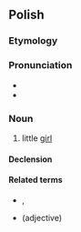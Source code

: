 {{also|dziewczynką}}
==Polish==

===Etymology===
{{suffix|dziewczyna|ka|lang=pl}}

===Pronunciation===
* {{pl-IPA}}
* {{audio|Pl-dziewczynka.ogg|audio|lang=pl}}

===Noun===
{{pl-noun|f}}

# little [[girl]]

====Declension====
{{pl-decl-noun-f}}

====Related terms====
* {{l|pl|dziewczyna}}, {{l|pl|dziewczę}}
* {{l|pl|dziewczęcy}} (adjective)